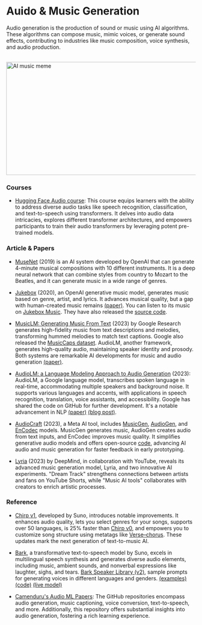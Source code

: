 # Auido & Music Generation

Audio generation is the production of sound or music using AI algorithms. These algorithms can compose music, mimic voices, or generate sound effects, contributing to industries like music composition, voice synthesis, and audio production.

<br/>


<div style={{ position: "relative" }}>
  <Image
    src="/static/img/memes/aiMusicMeme.png"
    alt="AI music meme"
    height="300"
    width="1000"
    priority
  />
</div>

### Courses

- [Hugging Face Audio course](https://huggingface.co/learn/audio-course/chapter0/introduction): This course equips learners with the ability to address diverse audio tasks like speech recognition, classification, and text-to-speech using transformers. It delves into audio data intricacies, explores different transformer architectures, and empowers participants to train their audio transformers by leveraging potent pre-trained models.

### Article & Papers

- [MuseNet](https://openai.com/research/musenet) (2019) is an AI system developed by OpenAI that can generate 4-minute musical compositions with 10 different instruments. It is a deep neural network that can combine styles from country to Mozart to the Beatles, and it can generate music in a wide range of genres.

- [Jukebox](https://openai.com/research/jukebox) (2020), an OpenAI generative music model, generates music based on genre, artist, and lyrics. It advances musical quality, but a gap with human-created music remains [(paper)](https://cdn.openai.com/papers/jukebox.pdf). You can listen to its music on [Jukebox Music](https://jukebox.openai.com/). They have also released the [source code](https://github.com/openai/jukebox/).

- [MusicLM: Generating Music From Text](https://google-research.github.io/seanet/musiclm/examples/) (2023) by Google Research generates high-fidelity music from text descriptions and melodies, transforming hummed melodies to match text captions. Google also released the [MusicCaps dataset](https://huggingface.co/datasets/google/MusicCaps). AudioLM, another framework, generates high-quality audio, maintaining speaker identity and prosody. Both systems are remarkable AI developments for music and audio generation [(paper)](https://arxiv.org/abs/2301.11325).

- [AudioLM: a Language Modeling Approach to Audio Generation](https://google-research.github.io/seanet/audiolm/examples/) (2023): AudioLM, a Google language model, transcribes spoken language in real-time, accommodating multiple speakers and background noise. It supports various languages and accents, with applications in speech recognition, translation, voice assistants, and accessibility. Google has shared the code on GitHub for further development. It's a notable advancement in NLP [(paper)](https://arxiv.org/pdf/2209.03143v2.pdf) [(blog post)](https://blog.research.google/2022/10/audiolm-language-modeling-approach-to.html).

- [AudioCraft](https://ai.meta.com/blog/audiocraft-musicgen-audiogen-encodec-generative-ai-audio/) (2023), a Meta AI tool, includes [MusicGen](https://huggingface.co/spaces/facebook/MusicGen), [AudioGen](https://felixkreuk.github.io/audiogen/), and [EnCodec](https://ai.meta.com/blog/ai-powered-audio-compression-technique/) models. MusicGen generates music, AudioGen creates audio from text inputs, and EnCodec improves music quality. It simplifies generative audio models and offers open-source [code](https://github.com/facebookresearch/audiocraft), advancing AI audio and music generation for faster feedback in early prototyping.

- [Lyria](https://deepmind.google/discover/blog/transforming-the-future-of-music-creation/) (2023) by DeepMind, in collaboration with YouTube, reveals its advanced music generation model, Lyria, and two innovative AI experiments. "Dream Track" strengthens connections between artists and fans on YouTube Shorts, while "Music AI tools" collaborates with creators to enrich artistic processes.


### Reference

- [Chirp v1](https://suno-ai.notion.site/Chirp-v1-Examples-cc71e6c0c79f4e03acf39aa5d5a3dd09), developed by Suno, introduces notable improvements. It enhances audio quality, lets you select genres for your songs, supports over 50 languages, is 25% faster than [Chirp v0](https://suno-ai.notion.site/Bark-v0-Examples-e572bcfcdf65429c916d4c6dd8ae175b), and empowers you to customize song structure using metatags like [Verse–chorus](https://en.wikipedia.org/wiki/Verse%E2%80%93chorus_form). These updates mark the next generation of text-to-music AI.

- [Bark](https://huggingface.co/docs/transformers/model_doc/bark), a transformative text-to-speech model by Suno, excels in multilingual speech synthesis and generates diverse audio elements, including music, ambient sounds, and nonverbal expressions like laughter, sighs, and tears. [Bark Speaker Library (v2)](https://suno-ai.notion.site/8b8e8749ed514b0cbf3f699013548683?v=bc67cff786b04b50b3ceb756fd05f68c), sample prompts for generating voices in different languages and genders. [(examples)](https://suno-ai.notion.site/Bark-v0-Examples-e572bcfcdf65429c916d4c6dd8ae175b) [(code)](https://github.com/suno-ai/bark) [(live model)](https://huggingface.co/spaces/suno/bark) 

- [Camenduru's Audio ML Papers](https://github.com/camenduru#-audio-ml-papers):  The GitHub repositories encompass audio generation, music captioning, voice conversion, text-to-speech, and more. Additionally, this repository offers substantial insights into audio generation, fostering a rich learning experience.









